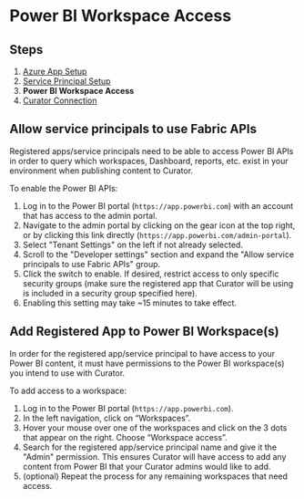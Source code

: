 # Power BI Workspace Access

## Steps

1. [Azure App Setup](https://curator.interworks.com/page/kb/creating-integrationspower-bi-connection/azure-app-setup/1194)
2. [Service Principal Setup](https://curator.interworks.com/page/kb/creating-integrationspower-bi-connection/service-principal-setup/1195)
3. **Power BI Workspace Access**
4. [Curator Connection](https://curator.interworks.com/page/kb/creating-integrationspower-bi-connection/step-4-curator-connection/1545)

## Allow service principals to use Fabric APIs

Registered apps/service principals need to be able to access Power BI APIs in order to query which workspaces, Dashboard,
reports, etc. exist in your environment when publishing content to Curator.

To enable the Power BI APIs:

1. Log in to the Power BI portal (`https://app.powerbi.com`) with an account that has access to the admin portal.
2. Navigate to the admin portal by clicking on the gear icon at the top right, or by clicking this link directly (`https://app.powerbi.com/admin-portal`).
3. Select "Tenant Settings" on the left if not already selected.
4. Scroll to the "Developer settings" section and expand the "Allow service principals to use Fabric APIs" group.
5. Click the switch to enable.  If desired, restrict access to only specific security groups (make sure the registered
app that Curator will be using is included in a security group specified here).
6. Enabling this setting may take ~15 minutes to take effect.

## Add Registered App to Power BI Workspace(s)

In order for the registered app/service principal to have access to your Power BI content, it must have permissions to
the Power BI workspace(s) you intend to use with Curator.

To add access to a workspace:

1. Log in to the Power BI portal (`https://app.powerbi.com`).
2. In the left navigation, click on “Workspaces”.
3. Hover your mouse over one of the workspaces and click on the 3 dots that appear on the right.  Choose “Workspace access”.
4. Search for the registered app/service principal name and give it the "Admin" permission.  This ensures  Curator will
have access to add any content from Power BI that your Curator admins would like to add.
5. (optional) Repeat the process for any remaining workspaces that need access.
